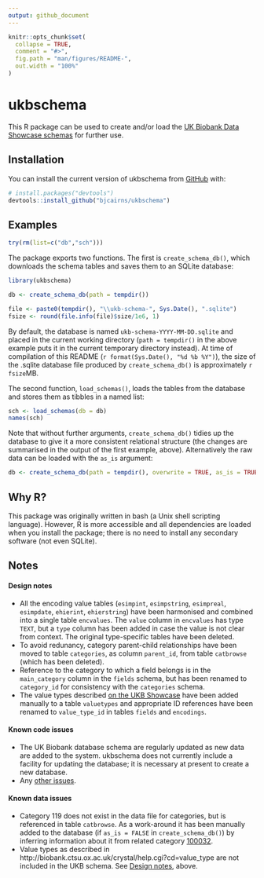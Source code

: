 ```yaml
---
output: github_document
---
```


<!-- README.md is generated from README.Rmd. Please edit that file -->

```r
knitr::opts_chunk$set(
  collapse = TRUE,
  comment = "#>",
  fig.path = "man/figures/README-",
  out.width = "100%"
)
```
# ukbschema

<!-- badges: start -->
<!-- badges: end -->

This R package can be used to create and/or load the [UK Biobank Data Showcase schemas](http://biobank.ctsu.ox.ac.uk/crystal/schema.cgi) for further use.

## Installation

You can install the current version of ukbschema from [GitHub](https://github.com/) with:

``` r
# install.packages("devtools")
devtools::install_github("bjcairns/ukbschema")
```
## Examples

```r
try(rm(list=c("db","sch")))
```

The package exports two functions. The first is `create_schema_db()`, which downloads the schema tables and saves them to an SQLite database:

```r
library(ukbschema)

db <- create_schema_db(path = tempdir())
```

```r
file <- paste0(tempdir(), "\\ukb-schema-", Sys.Date(), ".sqlite")
fsize <- round(file.info(file)$size/1e6, 1)
```

By default, the database is named `ukb-schema-YYYY-MM-DD.sqlite` and placed in the current working directory (`path = tempdir()` in the above example puts it in the current temporary directory instead). At time of compilation of this README (`r format(Sys.Date(), "%d %b %Y")`), the size of the .sqlite database file produced by `create_schema_db()` is approximately `r fsize`MB.

The second function, `load_schemas()`, loads the tables from the database and stores them as tibbles in a named list:

```r
sch <- load_schemas(db = db)
names(sch)
```

Note that without further arguments, `create_schema_db()` tidies up the database to give it a more consistent relational structure (the changes are summarised in the output of the first example, above). Alternatively the raw data can be loaded with the `as_is` argument:

```r
db <- create_schema_db(path = tempdir(), overwrite = TRUE, as_is = TRUE)
```

## Why R?

This package was originally written in bash (a Unix shell scripting language). However, R is more accessible and all dependencies are loaded when you install the package; there is no need to install any secondary software (not even SQLite).

## Notes

#### Design notes

* All the encoding value tables (`esimpint`, `esimpstring`, `esimpreal`, `esimpdate`, `ehierint`, `ehierstring`) have been harmonised and combined into a single table `encvalues`. The `value` column in `encvalues` has type `TEXT`, but a `type` column has been added in case the value is not clear from context. The original type-specific tables have been deleted.
* To avoid redunancy, category parent-child relationships have been moved to table `categories`, as column `parent_id`, from table `catbrowse` (which has been deleted).
* Reference to the category to which a field belongs is in the `main_category` column in the `fields` schema, but has been renamed to `category_id` for consistency with the `categories` schema.
* The value types described [on the UKB Showcase](http://biobank.ctsu.ox.ac.uk/crystal/help.cgi?cd=value_type) have been added manually to a table `valuetypes` and appropriate ID references have been renamed to `value_type_id` in tables `fields` and `encodings`.

#### Known code issues

* The UK Biobank database schema are regularly updated as new data are added to the system. ukbschema does not currently include a facility for updating the database; it is necessary at present to create a new database.
* Any [other issues](https://github.com/bjcairns/ukbschema/issues).

#### Known data issues

* Category 119 does not exist in the data file for categories, but is referenced in table `catbrowse`. As a work-around it has been manually added to the database (if `as_is = FALSE` in `create_schema_db()`) by inferring information about it from related category [100032](https://biobank.ctsu.ox.ac.uk/crystal/label.cgi?id=100032).
* Value types as described in http://biobank.ctsu.ox.ac.uk/crystal/help.cgi?cd=value_type are not included in the UKB schema. See [Design notes](https://github.com/bjcairns/ukbschema#design-notes), above.

